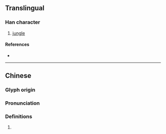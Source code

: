{{character info}}
==Translingual==

===Han character===
{{Han char|rn=94|rad=犬|as=10|sn=13|four=45294|canj=KHQKD|ids=⿰犭秦}}

# [[jungle]]

====References====
* {{Han ref|kx=0717.111|dkj=20619|hdz=21361.120|uh=7349|ud=29513|bh=DEB0|bd=57008}}

----
==Chinese==
{{zh-forms}}

===Glyph origin===
{{Han etym}}

===Pronunciation===
{{zh-pron
|m=zhēn
|mc=y
|oc=y
|cat=n
}}

===Definitions===
{{zh-hanzi}}

# {{zh-only|獉狉}}